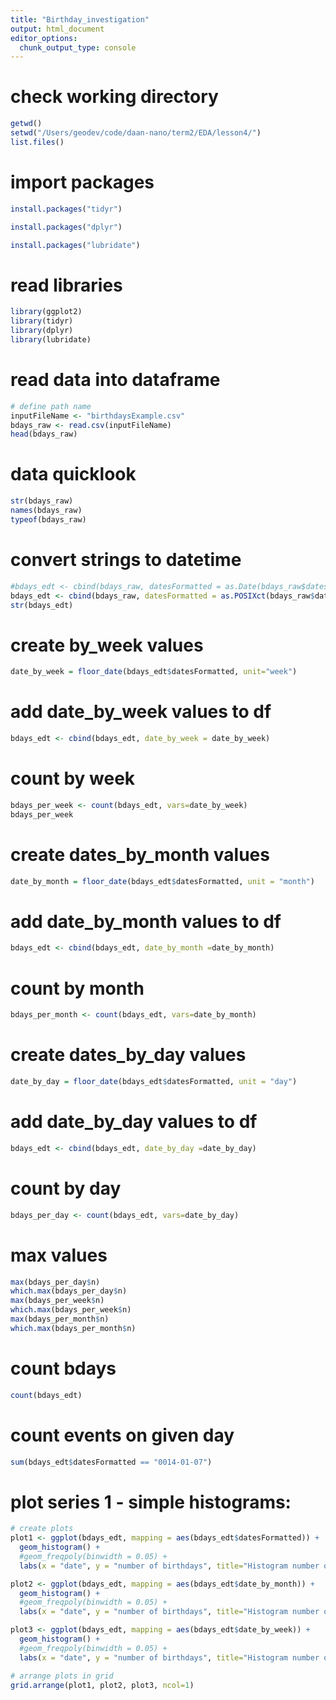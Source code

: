 ```yaml
---
title: "Birthday_investigation"
output: html_document
editor_options: 
  chunk_output_type: console
---
```


# check working directory
```r
getwd()
setwd("/Users/geodev/code/daan-nano/term2/EDA/lesson4/")
list.files()
```

# import packages
```r
install.packages("tidyr")
```

```r
install.packages("dplyr")
```

```r
install.packages("lubridate")
```

# read libraries
```r
library(ggplot2)
library(tidyr)
library(dplyr)
library(lubridate)
```

# read data into dataframe
```r
# define path name
inputFileName <- "birthdaysExample.csv"
bdays_raw <- read.csv(inputFileName)
head(bdays_raw)
```

# data quicklook
```r
str(bdays_raw)
names(bdays_raw)
typeof(bdays_raw)
```

# convert strings to datetime
```r
#bdays_edt <- cbind(bdays_raw, datesFormatted = as.Date(bdays_raw$dates, "%m/%d/%Y"))
bdays_edt <- cbind(bdays_raw, datesFormatted = as.POSIXct(bdays_raw$dates, tz="", format="%m/%d/%Y"))
str(bdays_edt)
```

# create by_week values
```r
date_by_week = floor_date(bdays_edt$datesFormatted, unit="week")
```

# add date_by_week values to df
```r
bdays_edt <- cbind(bdays_edt, date_by_week = date_by_week)
```

# count by week
```r
bdays_per_week <- count(bdays_edt, vars=date_by_week)
bdays_per_week
```

# create dates_by_month values
```r
date_by_month = floor_date(bdays_edt$datesFormatted, unit = "month")
```

# add date_by_month values to df
```r
bdays_edt <- cbind(bdays_edt, date_by_month =date_by_month)
```

# count by month
```r
bdays_per_month <- count(bdays_edt, vars=date_by_month)
```

# create dates_by_day values
```r
date_by_day = floor_date(bdays_edt$datesFormatted, unit = "day")
```

# add date_by_day values to df
```r
bdays_edt <- cbind(bdays_edt, date_by_day =date_by_day)
```

# count by day
```r
bdays_per_day <- count(bdays_edt, vars=date_by_day)
```

# max values
```r
max(bdays_per_day$n)
which.max(bdays_per_day$n)
max(bdays_per_week$n)
which.max(bdays_per_week$n)
max(bdays_per_month$n)
which.max(bdays_per_month$n)
```

# count bdays
```r
count(bdays_edt)
```

# count events on given day
```r
sum(bdays_edt$datesFormatted == "0014-01-07")
```

# plot series 1 - simple histograms:
```r
# create plots
plot1 <- ggplot(bdays_edt, mapping = aes(bdays_edt$datesFormatted)) +
  geom_histogram() +
  #geom_freqpoly(binwidth = 0.05) +
  labs(x = "date", y = "number of birthdays", title="Histogram number of birthdays vs time")

plot2 <- ggplot(bdays_edt, mapping = aes(bdays_edt$date_by_month)) +
  geom_histogram() +
  #geom_freqpoly(binwidth = 0.05) +
  labs(x = "date", y = "number of birthdays", title="Histogram number of birthdays vs month")

plot3 <- ggplot(bdays_edt, mapping = aes(bdays_edt$date_by_week)) +
  geom_histogram() +
  #geom_freqpoly(binwidth = 0.05) +
  labs(x = "date", y = "number of birthdays", title="Histogram number of birthdays vs week")

# arrange plots in grid
grid.arrange(plot1, plot2, plot3, ncol=1)
```
